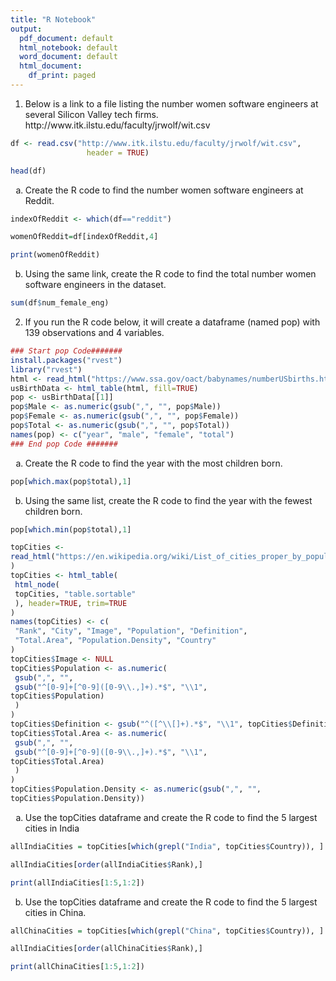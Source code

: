 ```yaml
---
title: "R Notebook"
output:
  pdf_document: default
  html_notebook: default
  word_document: default
  html_document:
    df_print: paged
---
```


1. Below is a link to a file listing the number women software engineers at several
Silicon Valley tech firms.
http://www.itk.ilstu.edu/faculty/jrwolf/wit.csv



```r
df <- read.csv("http://www.itk.ilstu.edu/faculty/jrwolf/wit.csv", 
                 header = TRUE)

head(df)
```



a. Create the R code to find the number women software engineers at Reddit.

```r
indexOfReddit <- which(df=="reddit")

womenOfReddit=df[indexOfReddit,4]

print(womenOfReddit)

```


b. Using the same link, create the R code to find the total number women software
engineers in the dataset.
```r

sum(df$num_female_eng)

```

2. If you run the R code below, it will create a dataframe (named pop) with 139
observations and 4 variables.

```r
### Start pop Code#######
install.packages("rvest")
library("rvest")
html <- read_html("https://www.ssa.gov/oact/babynames/numberUSbirths.html")
usBirthData <- html_table(html, fill=TRUE)
pop <- usBirthData[[1]]
pop$Male <- as.numeric(gsub(",", "", pop$Male))
pop$Female <- as.numeric(gsub(",", "", pop$Female))
pop$Total <- as.numeric(gsub(",", "", pop$Total))
names(pop) <- c("year", "male", "female", "total")
### End pop Code #######
```

a. Create the R code to find the year with the most children born.
```r
pop[which.max(pop$total),1]
```

b. Using the same list, create the R code to find the year with the fewest children born.
```r
pop[which.min(pop$total),1]
```





```r
topCities <-
read_html("https://en.wikipedia.org/wiki/List_of_cities_proper_by_population"
)
topCities <- html_table(
 html_node(
 topCities, "table.sortable"
 ), header=TRUE, trim=TRUE
)
names(topCities) <- c(
 "Rank", "City", "Image", "Population", "Definition",
 "Total.Area", "Population.Density", "Country"
)
topCities$Image <- NULL
topCities$Population <- as.numeric(
 gsub(",", "",
 gsub("^[0-9]+[^0-9]([0-9\\.,]+).*$", "\\1",
topCities$Population)
 )
)
topCities$Definition <- gsub("^([^\\[]+).*$", "\\1", topCities$Definition)
topCities$Total.Area <- as.numeric(
 gsub(",", "",
 gsub("^[0-9]+[^0-9]([0-9\\.,]+).*$", "\\1",
topCities$Total.Area)
 )
)
topCities$Population.Density <- as.numeric(gsub(",", "",
topCities$Population.Density))
```

a. Use the topCities dataframe and create the R code to find the 5 largest cities in
India


```r
allIndiaCities = topCities[which(grepl("India", topCities$Country)), ]

allIndiaCities[order(allIndiaCities$Rank),] 

print(allIndiaCities[1:5,1:2])
```

b. Use the topCities dataframe and create the R code to find the 5 largest cities in
China.

```r
allChinaCities = topCities[which(grepl("China", topCities$Country)), ]

allIndiaCities[order(allChinaCities$Rank),] 

print(allChinaCities[1:5,1:2])
```


